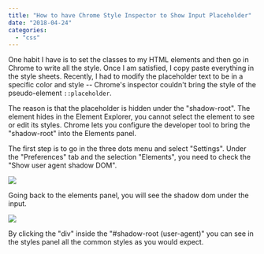 ```yaml
---
title: "How to have Chrome Style Inspector to Show Input Placeholder"
date: "2018-04-24"
categories: 
  - "css"
---
```


One habit I have is to set the classes to my HTML elements and then go in Chrome to write all the style. Once I am satisfied, I copy paste everything in the style sheets. Recently, I had to modify the placeholder text to be in a specific color and style -- Chrome's inspector couldn't bring the style of the pseudo-element `::placeholder`.

The reason is that the placeholder is hidden under the "shadow-root". The element hides in the Element Explorer, you cannot select the element to see or edit its styles. Chrome lets you configure the developer tool to bring the "shadow-root" into the Elements panel.

The first step is to go in the three dots menu and select "Settings". Under the "Preferences" tab and the selection "Elements", you need to check the "Show user agent shadow DOM".

![](images/ShadowDomPreferenceChrome.png)

Going back to the elements panel, you will see the shadow dom under the input.

![](images/ChromeInspectorElementsShadowDom.png)

By clicking the "div" inside the "#shadow-root (user-agent)" you can see in the styles panel all the common styles as you would expect.
